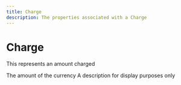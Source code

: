 ```yaml
---
title: Charge
description: The properties associated with a Charge
---
```


Charge
===============================================
This represents an amount charged

<Reference>
  <Field name="amount" type="number" nullable={false}>
    <Description>
      The amount of the currency
    </Description>
  </Field>
  <Field name="description" type="string" nullable={false}>
    <Description>
      A description for display purposes only
    </Description>
  </Field>
</Reference>